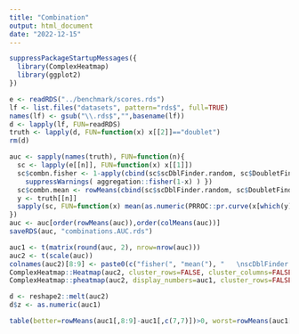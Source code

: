 ```yaml
---
title: "Combination"
output: html_document
date: "2022-12-15"
---
```



```r
suppressPackageStartupMessages({
  library(ComplexHeatmap)
  library(ggplot2)
})
```

```r
e <- readRDS("../benchmark/scores.rds")
lf <- list.files("datasets", pattern="rds$", full=TRUE)
names(lf) <- gsub("\\.rds$","",basename(lf))
d <- lapply(lf, FUN=readRDS)
truth <- lapply(d, FUN=function(x) x[[2]]=="doublet")
rm(d)
```

```r
auc <- sapply(names(truth), FUN=function(n){
  sc <- lapply(e[[n]], FUN=function(x) x[[1]])
  sc$combn.fisher <- 1-apply(cbind(sc$scDblFinder.random, sc$DoubletFinder), 1, FUN=function(x){
    suppressWarnings( aggregation::fisher(1-x) ) })
  sc$combn.mean <- rowMeans(cbind(sc$scDblFinder.random, sc$DoubletFinder))
  y <- truth[[n]]
  sapply(sc, FUN=function(x) mean(as.numeric(PRROC::pr.curve(x[which(y)], x[which(!y)])[2:3])))
})
auc <- auc[order(rowMeans(auc)),order(colMeans(auc))]
saveRDS(auc, "combinations.AUC.rds")
```


```r
auc1 <- t(matrix(round(auc, 2), nrow=nrow(auc)))
auc2 <- t(scale(auc))
colnames(auc2)[8:9] <- paste0(c("fisher(", "mean("), "   \nscDblFinder.random,\nDoubletFinder )")
ComplexHeatmap::Heatmap(auc2, cluster_rows=FALSE, cluster_columns=FALSE)
ComplexHeatmap::pheatmap(auc2, display_numbers=auc1, cluster_rows=FALSE, cluster_cols=FALSE, name="dataset\nz-score", border_color=NA, number_color="black", main="Testing Combinations of DoubletFinder & scDblFinder", row_title="Datasets")
```

```r
d <- reshape2::melt(auc2)
d$z <- as.numeric(auc1)
```


```r
table(better=rowMeans(auc1[,8:9]-auc1[,c(7,7)])>0, worst=rowMeans(auc1[,8:9]-auc1[,c(7,7)])<0)
```

